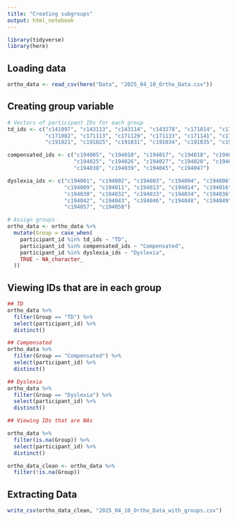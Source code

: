 ```yaml
---
title: "Creating subgroups"
output: html_notebook
---
```


```r
library(tidyverse)
library(here)
```


## Loading data

```r
ortho_data <- read_csv(here("Data", "2025_04_10_Ortho_Data.csv"))
```

## Creating group variable

```r

# Vectors of participant IDs for each group
td_ids <- c("c141097", "c143113", "c143114", "c143278", "c171014", "c171064", "c171071", "c171080",
            "c171082", "c171113", "c171129", "c171133", "c171141", "c171144", "c191018", "c191020",
            "c191021", "c191025", "c191031", "c191034", "c191035", "c191036", "c191060")

compensated_ids <- c("c194005", "c194010", "c194017", "c194018", "c194019", "c194020", "c194022", 
                     "c194025", "c194026", "c194027", "c194028", "c194029", "c194031", "c194035", 
                     "c194038", "c194039", "c194045", "c194047")

dyslexia_ids <- c("c194001", "c194002", "c194003", "c194004", "c194006", "c194007", "c194008", 
                  "c194009", "c194011", "c194013", "c194014", "c194016", "c194021", "c194023", 
                  "c194030", "c194032", "c194033", "c194034", "c194036", "c194040", "c194041", 
                  "c194042", "c194043", "c194046", "c194048", "c194049", "c194051", "c194055", 
                  "c194057", "c194058")

# Assign groups
ortho_data <- ortho_data %>%
  mutate(Group = case_when(
    participant_id %in% td_ids ~ "TD",
    participant_id %in% compensated_ids ~ "Compensated",
    participant_id %in% dyslexia_ids ~ "Dyslexia",
    TRUE ~ NA_character_
  ))

```


## Viewing IDs that are in each group

```r
## TD
ortho_data %>%
  filter(Group == "TD") %>%
  select(participant_id) %>%
  distinct()
```

```r
## Compensated
ortho_data %>%
  filter(Group == "Compensated") %>%
  select(participant_id) %>%
  distinct()
```


```r
## Dyslexia
ortho_data %>%
  filter(Group == "Dyslexia") %>%
  select(participant_id) %>%
  distinct()
```





```r
## Viewing IDs that are NAs

ortho_data %>%
  filter(is.na(Group)) %>%
  select(participant_id) %>%
  distinct()
```



```r
ortho_data_clean <- ortho_data %>%
  filter(!is.na(Group))
```

## Extracting Data

```r
write_csv(ortho_data_clean, "2025_04_10_Ortho_Data_with_groups.csv")
```





























